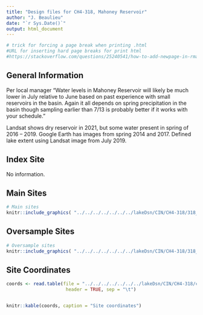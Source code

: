 ```yaml
---
title: "Design files for CH4-318, Mahoney Reservoir"
author: "J. Beaulieu"
date: "`r Sys.Date()`"
output: html_document
---
```


```r
# trick for forcing a page break when printing .html
#URL for inserting hard page breaks for print html
#https://stackoverflow.com/questions/25240541/how-to-add-newpage-in-rmarkdown-in-a-smart-way
```
## General Information
Per local manager "Water levels in Mahoney Reservoir will likely be much lower in July relative to June based on past experience with small reservoirs in the basin. Again it all depends on spring precipitation in the basin though sampling earlier than 7/13 is probably better if it works with your schedule."

Landsat shows dry reservoir in 2021, but some water present in spring of 2016 – 2019.  Google Earth has images from spring 2014 and 2017.  Defined lake extent using Landsat image from July 2019.

## Index Site
No information.

## Main Sites
```r
# Main sites
knitr::include_graphics( "../../../../../../../lakeDsn/CIN/CH4-318/318_Main.png")
```
<P style="page-break-before: always">
  
  

## Oversample Sites
```r
# Oversample sites
knitr::include_graphics( "../../../../../../../lakeDsn/CIN/CH4-318/318_Over.png")
```

<P style="page-break-before: always">
## Site Coordinates
```r

coords <- read.table(file = "../../../../../../../lakeDsn/CIN/CH4-318/ch4_318Sites.txt",
                      header = TRUE, sep = "\t")


knitr::kable(coords, caption = "Site coordinates")
```